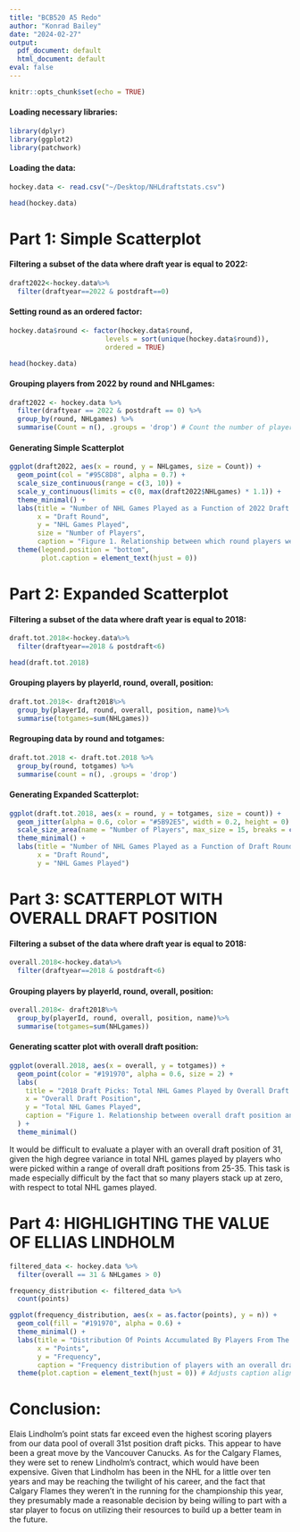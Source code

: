 ```yaml
---
title: "BCB520 A5 Redo"
author: "Konrad Bailey"
date: "2024-02-27"
output:
  pdf_document: default
  html_document: default
eval: false
---
```


```r
knitr::opts_chunk$set(echo = TRUE)
```

#### Loading necessary libraries:

```r
library(dplyr)
library(ggplot2)
library(patchwork)
```

#### Loading the data:

```r
hockey.data <- read.csv("~/Desktop/NHLdraftstats.csv")
```

```r
head(hockey.data)
```

# Part 1: Simple Scatterplot

#### Filtering a subset of the data where draft year is equal to 2022:

```r
draft2022<-hockey.data%>%
  filter(draftyear==2022 & postdraft==0)
```

#### Setting round as an ordered factor:

```r
hockey.data$round <- factor(hockey.data$round, 
                        levels = sort(unique(hockey.data$round)), 
                        ordered = TRUE)
```

```r
head(hockey.data)
```

#### Grouping players from 2022 by round and NHLgames:

```r
draft2022 <- hockey.data %>%
  filter(draftyear == 2022 & postdraft == 0) %>%
  group_by(round, NHLgames) %>%
  summarise(Count = n(), .groups = 'drop') # Count the number of players for each (round, NHLgames) pair
```

#### Generating Simple Scatterplot

```r
ggplot(draft2022, aes(x = round, y = NHLgames, size = Count)) +
  geom_point(col = "#95C8D8", alpha = 0.7) +
  scale_size_continuous(range = c(3, 10)) +
  scale_y_continuous(limits = c(0, max(draft2022$NHLgames) * 1.1)) +
  theme_minimal() +
  labs(title = "Number of NHL Games Played as a Function of 2022 Draft Round",
       x = "Draft Round",
       y = "NHL Games Played",
       size = "Number of Players",
       caption = "Figure 1. Relationship between which round players were drafted\nand the number of games they played in. Key: Draft Round.\nValue: NHL Games Played. Marks: dots. Channels: position and size of dots.") +
  theme(legend.position = "bottom",
        plot.caption = element_text(hjust = 0))
```

# Part 2: Expanded Scatterplot

#### Filtering a subset of the data where draft year is equal to 2018:

```r
draft.tot.2018<-hockey.data%>%
  filter(draftyear==2018 & postdraft<6) 
```

```r
head(draft.tot.2018)
```

#### Grouping players by playerId, round, overall, position:

```r
draft.tot.2018<- draft2018%>%
  group_by(playerId, round, overall, position, name)%>%
  summarise(totgames=sum(NHLgames))
```

#### Regrouping data by round and totgames:

```r
draft.tot.2018 <- draft.tot.2018 %>%
  group_by(round, totgames) %>%
  summarise(count = n(), .groups = 'drop')
```

#### Generating Expanded Scatterplot:

```r
ggplot(draft.tot.2018, aes(x = round, y = totgames, size = count)) +
  geom_jitter(alpha = 0.6, color = "#5B92E5", width = 0.2, height = 0) +  # Add jitter to the dots
  scale_size_area(name = "Number of Players", max_size = 15, breaks = c(1, 5, 10, 20), labels = c("1", "5", "10", "20")) +
  theme_minimal() +
  labs(title = "Number of NHL Games Played as a Function of Draft Round",
       x = "Draft Round",
       y = "NHL Games Played")
```

# Part 3: SCATTERPLOT WITH OVERALL DRAFT POSITION

#### Filtering a subset of the data where draft year is equal to 2018:

```r
overall.2018<-hockey.data%>%
  filter(draftyear==2018 & postdraft<6) 
```

#### Grouping players by playerId, round, overall, position:

```r
overall.2018<- draft2018%>%
  group_by(playerId, round, overall, position, name)%>%
  summarise(totgames=sum(NHLgames))
```

#### Generating scatter plot with overall draft position:

```r
ggplot(overall.2018, aes(x = overall, y = totgames)) +
  geom_point(color = "#191970", alpha = 0.6, size = 2) +
  labs(
    title = "2018 Draft Picks: Total NHL Games Played by Overall Draft Position",
    x = "Overall Draft Position",
    y = "Total NHL Games Played",
    caption = "Figure 1. Relationship between overall draft position and the total number of games they played in.\nKey: Overall Position. Value: Total NHL Games Played. Marks: dots. Channels: position of dots."
  ) +
  theme_minimal()
```

It would be difficult to evaluate a player with an overall draft position of 31, given the high degree variance in total NHL games played by players who were picked within a range of overall draft positions from 25-35. This task is made especially difficult by the fact that so many players stack up at zero, with respect to total NHL games played.

# Part 4: HIGHLIGHTING THE VALUE OF ELLIAS LINDHOLM

```r
filtered_data <- hockey.data %>%
  filter(overall == 31 & NHLgames > 0)
```

```r
frequency_distribution <- filtered_data %>%
  count(points)
```

```r
ggplot(frequency_distribution, aes(x = as.factor(points), y = n)) +
  geom_col(fill = "#191970", alpha = 0.6) +
  theme_minimal() +
  labs(title = "Distribution Of Points Accumulated By Players From The 31st Overall Draft Position",
       x = "Points",
       y = "Frequency",
       caption = "Frequency distribution of players with an overall draft position of 31. \nPlayers who never played a single NHL game were removed from \nthe data pool.") +
  theme(plot.caption = element_text(hjust = 0)) # Adjusts caption alignment to the left

```

# Conclusion:

Elais Lindholm's point stats far exceed even the highest scoring players from our data pool of overall 31st position draft picks. This appear to have been a great move by the Vancouver Canucks. As for the Calgary Flames, they were set to renew Lindholm's contract, which would have been expensive. Given that Lindholm has been in the NHL for a little over ten years and may be reaching the twilight of his career, and the fact that Calgary Flames they weren't in the running for the championship this year, they presumably made a reasonable decision by being willing to part with a star player to focus on utilizing their resources to build up a better team in the future. 



